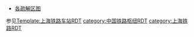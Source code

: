 {{Routemap|title=上海铁路枢纽|title-bg=#F5F5F5|title-color=#003153|map=
\CONTg\\\CONTg~~ ~~[[沪昆线]]往[[昆明站|昆明]]←/[[京沪高速铁路|京沪高铁]]往[[北京南站|北京南]]↑
CONTg\STR\\CONTg\STR~~ ~~[[沪杭客运专线|沪杭客专]]往[[杭州东站|杭州东]]←/[[沪宁城际铁路|沪宁城际]]往[[南京站|南京]]←
STR+GRZq\STR+GRZq\\STRl\vSTR+r-SHI1+r~~ ~~[[浙江]]界
HST\STR\\CONTg\vSTR~~[[金山北站|金山北]]~~[[京沪线]]往[[北京站]]↑
STR\HST\\STR\vSTR~~[[枫泾站|枫泾]]
STR\HST\\STR+GRZq\vSTR+GRZq~~[[石湖荡站|石湖荡]]~~[[江苏]]界
HST\STR\\STR\vHST-STR~~[[松江火车南站|松江南]]~~[[安亭北站|安亭北]]
STR\HST\\HST\vSTR~~[[松江站_(上海市)|松江]]~~安亭
KHSTa\STRl\vSTR+r-SHI1+r\\HST\vSTR\~~金山卫西~~黄渡
HST\\vSTR\\STR\vSTR\~~[[金山卫东站|金山卫东]]
STR\exKHSTa\vSTR\\STR\vSTR\~~金山
HST\exSTR\vSTR\\STR\vSTR\~~[[山阳站|山阳]]
ABZl+l\xABZg+r\vSTR\\STR\vSTR\
STR\HST\vSTR\\STR\vSTR\~~阮巷
STR\HST\vSTR\\STR\vSTR\~~[[叶榭站|叶榭]]
STR\hKRZWae\vSTR\\STR\vSTR\~~ ~~[[松浦大桥]]
STR\HST\vSTR\\STR\vSTR\~~闵行西
STR\ABZgl+l\vSTRo-ABZg+r\\STR\vSTR\
STR\DST\vSTR\STR+l\KRZu\vABZgr-STR\~~{{站|闵行}}
STR\HST\vSTR\vSHI1+l-STR+l\ABZgr+r\vSTR\~~ ~~淡水桥
STR\KHSTe\vSTR\vSTR-DST\STR\vSTR\~~吴泾~~封浜
STR\STR+l\vSTRr-SHI1r\vÜWBl\STR\vSTR\
STR\STR\HST\vHST-STR\STR\vSTR\~~[[新桥站 (上海市)|新桥]]~~七宝
STR\STR\HST\vHST-STR\STR\vSTR\~~[[春申站|春申]]~~李家塘
STR\STR\ABZgl+l\vSTRr-SHI1r\STR\vSTR\
STR\STR\STR\vSHI1+l-STR+l\KRZu\vSTR-ABZgro\
STR\STR\STR\BHFSPLe\STR\vSTR\~~[[上海虹桥站|上海虹桥]]
STR\ABZgl\KRZu\STRr\STR\vHST-STR\~~[[南翔北站|南翔北]]
STR\STRl\ABZg+r\\DST\SPLe\~~[[南翔编组站]]
STR\\HST\\ABZg+l\STRr\~~[[莘庄站 (铁路)|莘庄]]
STR\\BHF\\HST\\~~[[上海南站 (铁路)|上海南]]~~江桥
STR\\KDSTxe\\ABZgl+l\STR+r\~~新龙华货场
STR\\exKHSTe\\BHF\STR\~~[[南浦站 (上海市)|南浦]]~~[[上海西站]]
HST\\\\BHF\STR\~~漕泾~~[[上海站|上海]]
eHST\\\\KHSTe\STR\~~奉贤~~上海客技站（[[上海北站|老北站]]）
HST\\\\\DST\~~[[海湾客运站|海湾]]~~桃浦
eHST\\\\\DST\~~奉城~~北郊
HST\\\\exKHSTa\STR\~~四团~~江湾
eABZgl+l\exSTR+r\\\ABZg+l\ABZgr\
HST\exSTR\\\DST\STR\~~[[芦潮港客运站|芦潮港客站]]~~何家湾
KDSTe\exSTR\\\HST\STR\~~[[芦潮港集装箱中心站|芦潮港]]~~殷行
exHST\\\KHSTe\STR~~万祥~~杨浦
exBHF\\\STR+l\STRr~~浦东客站
exHST\\\STR\exCONTg~~祝桥~~[[沪苏通铁路]]往[[南通]]↑
exHST\\\STR\exSTR+GRZq~~川沙~~[[江苏]]界
exHST\\\STR\exHST~~曹路~~曹王
exHST\\\STR\exHST~~高东~~罗店
exHST\\\HST\exSTR~~外高桥~~张庙
exSTRl\tSTRq\tSTRq\ABZgr+r\exSTR
\\\HST\exSTR~~杨行
\\\eABZgl\exSTRr
\\ENDEe~~宝钢支线
}}<noinclude>
{{rdt intro|[[上海铁路枢纽]]}}
*[[Special:Prefixindex/Template:上海铁路枢纽RDT/|各疏解区图]]

参见[[Template:上海铁路车站RDT]]
[[category:中国铁路枢纽RDT]]
[[category:上海铁路RDT]]
</noinclude>